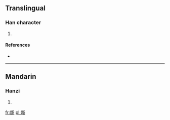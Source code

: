 ==Translingual==

===Han character===
{{Han char|rn=86|rad=火|as=12|sn=16|four=|canj=火廿金中 (FTCL)}}

# {{defn|Han|sort=火12}}

====References====
* {{Han ref|kx=0683.010|dkj=19413|dj=1095.030|hdz=32232.060|uh=71CD|ud=29133}}

----

==Mandarin==

===Hanzi===
{{cmn-hanzi|pin=[[liáo]] ([[liao2]]), [[liǎo]] ([[liao3]]), [[sī]] ([[si1]])|wg=liao<sup>2</sup>, liao<sup>3</sup>, ssu<sup>1</sup>}}

# {{defn|Mandarin|sort=火12}}

[[fr:燍]]
[[pl:燍]]